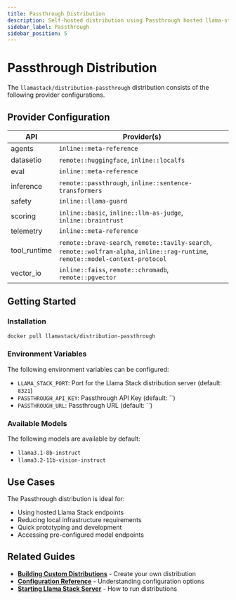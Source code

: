 ```yaml
---
title: Passthrough Distribution
description: Self-hosted distribution using Passthrough hosted llama-stack endpoint for LLM inference
sidebar_label: Passthrough
sidebar_position: 5
---
```


# Passthrough Distribution

The `llamastack/distribution-passthrough` distribution consists of the following provider configurations.

## Provider Configuration

| API | Provider(s) |
|-----|-------------|
| agents | `inline::meta-reference` |
| datasetio | `remote::huggingface`, `inline::localfs` |
| eval | `inline::meta-reference` |
| inference | `remote::passthrough`, `inline::sentence-transformers` |
| safety | `inline::llama-guard` |
| scoring | `inline::basic`, `inline::llm-as-judge`, `inline::braintrust` |
| telemetry | `inline::meta-reference` |
| tool_runtime | `remote::brave-search`, `remote::tavily-search`, `remote::wolfram-alpha`, `inline::rag-runtime`, `remote::model-context-protocol` |
| vector_io | `inline::faiss`, `remote::chromadb`, `remote::pgvector` |

## Getting Started

### Installation

```bash
docker pull llamastack/distribution-passthrough
```

### Environment Variables

The following environment variables can be configured:

- `LLAMA_STACK_PORT`: Port for the Llama Stack distribution server (default: `8321`)
- `PASSTHROUGH_API_KEY`: Passthrough API Key (default: ``)
- `PASSTHROUGH_URL`: Passthrough URL (default: ``)

### Available Models

The following models are available by default:

- `llama3.1-8b-instruct`
- `llama3.2-11b-vision-instruct`

## Use Cases

The Passthrough distribution is ideal for:

- Using hosted Llama Stack endpoints
- Reducing local infrastructure requirements
- Quick prototyping and development
- Accessing pre-configured model endpoints

## Related Guides

- **[Building Custom Distributions](../building-distro)** - Create your own distribution
- **[Configuration Reference](../configuration)** - Understanding configuration options
- **[Starting Llama Stack Server](../starting-llama-stack-server)** - How to run distributions

